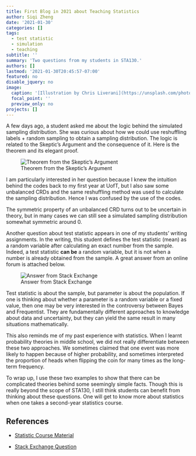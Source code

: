---
title: First Blog in 2021 about Teaching Statistics
author: Siqi Zheng
date: '2021-01-30'
categories: []
tags:
  - test statistic
  - simulation
  - teaching
subtitle: ''
summary: 'Two questions from my students in STA130.'
authors: []
lastmod: '2021-01-30T20:45:57-07:00'
featured: no
disable_jquery: no
image:
  caption: '[Illustration by Chris Liverani](https://unsplash.com/photos/dBI_My696Rk)'
  focal_point: ''
  preview_only: no
projects: []
---

A few days ago, a student asked me about the logic behind the simulated sampling distribution. She was curious about how we could use reshuffling labels + random sampling to obtain a sampling distribution. The logic is related to the Skeptic’s Argument and the consequence of it. Here is the theorem and its elegant proof. 

![Theorem from the Skeptic’s Argument](1.jpg)


I am particularly interested in her question because I knew the intuition behind the codes back to my first year at UofT, but I also saw some unbalanced CRDs and the same reshuffling method was used to calculate the sampling distribution. Hence I was confused by the use of the codes.

The symmetric property of an unbalanced CRD turns out to be uncertain in theory, but in many cases we can still see a simulated sampling distribution somewhat symmetric around 0. 

Another question about test statistic appears in one of my students’ writing assignments. In the writing, this student defines the test statistic (mean) as a random variable after calculating an exact number from the sample. Indeed, a test statistic __can be__ a random variable, but it is not when a number is already obtained from the sample. A great answer from an online forum is attached below.

![Answer from Stack Exchange](test.jpg)


Test statistic is about the sample, but parameter is about the population. If one is thinking about whether a parameter is a random variable or a fixed value, then one may be very interested in the controversy between Bayes and Frequentist. They are fundamentally different approaches to knowledge about data and uncertainty, but they can yield the same result in many situations mathematically. 

This also reminds me of my past experience with statistics. When I learnt probability theories in middle school, we did not really differentiate between these two approaches. We sometimes claimed that one event was more likely to happen because of higher probability, and sometimes interpreted the proportion of heads when flipping the coin for many times as the long-term frequency. 

To wrap up, I use these two examples to show that there can be complicated theories behind some seemingly simple facts. Though this is really beyond the scope of STA130, I still think students can benefit from thinking about these questions. One will get to know more about statistics when one takes a second-year statistics course.

## References

* [Statistic Course Material](http://pages.stat.wisc.edu/~wardrop/courses/371chapter3sum15.pdf) 

* [Stack Exchange Question](https://stats.stackexchange.com/questions/85426/is-test-statistic-a-value-or-a-random-variable)



